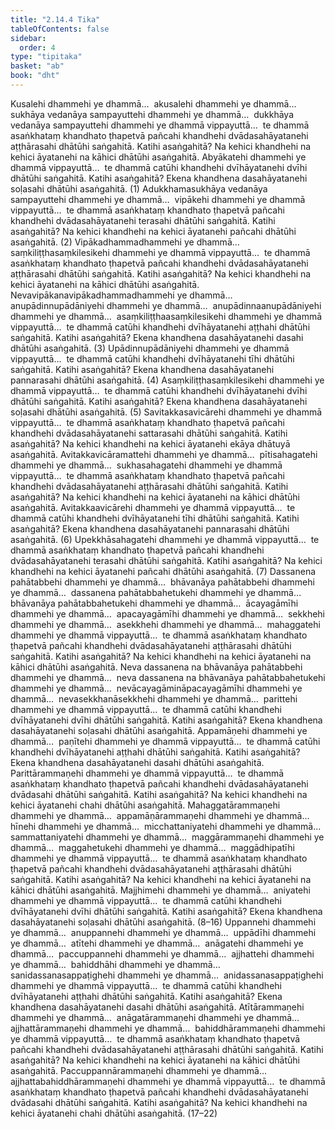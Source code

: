 ```yaml
---
title: "2.14.4 Tika"
tableOfContents: false
sidebar:
  order: 4
type: "tipitaka"
basket: "ab"
book: "dht"
---
```



<DynamicBreadcrumb />

<Division number="474" book="dht" bookNo="31" page="91">

<Paragraph number="595" book="dht">
Kusalehi dhammehi ye dhammā…  akusalehi dhammehi ye dhammā…  sukhāya vedanāya sampayuttehi dhammehi ye dhammā…  dukkhāya vedanāya sampayuttehi dhammehi ye dhammā vippayuttā…  te dhammā asaṅkhataṃ khandhato ṭhapetvā pañcahi khandhehi dvādasahāyatanehi aṭṭhārasahi dhātūhi saṅgahitā. Katihi asaṅgahitā? Na kehici khandhehi na kehici āyatanehi na kāhici dhātūhi asaṅgahitā.
</Paragraph>

</Division>
<Division number="475" book="dht" bookNo="31" page="91">

<Paragraph number="596" book="dht">
Abyākatehi dhammehi ye dhammā vippayuttā…  te dhammā catūhi khandhehi dvīhāyatanehi dvīhi dhātūhi saṅgahitā. Katihi asaṅgahitā? Ekena khandhena dasahāyatanehi soḷasahi dhātūhi asaṅgahitā. (1)
</Paragraph>

</Division>
<Division number="476" book="dht" bookNo="31" page="92">

<Paragraph number="597" book="dht">
Adukkhamasukhāya vedanāya sampayuttehi dhammehi ye dhammā…  vipākehi dhammehi ye dhammā vippayuttā…  te dhammā asaṅkhataṃ khandhato ṭhapetvā pañcahi khandhehi dvādasahāyatanehi terasahi dhātūhi saṅgahitā. Katihi asaṅgahitā? Na kehici khandhehi na kehici āyatanehi pañcahi dhātūhi asaṅgahitā. (2)
</Paragraph>

</Division>
<Division number="477" book="dht" bookNo="31" page="92">

<Paragraph number="598" book="dht">
Vipākadhammadhammehi ye dhammā…  saṃkiliṭṭhasaṃkilesikehi dhammehi ye dhammā vippayuttā…  te dhammā asaṅkhataṃ khandhato ṭhapetvā pañcahi khandhehi dvādasahāyatanehi aṭṭhārasahi dhātūhi saṅgahitā. Katihi asaṅgahitā? Na kehici khandhehi na kehici āyatanehi na kāhici dhātūhi asaṅgahitā.
</Paragraph>

</Division>
<Division number="478" book="dht" bookNo="31" page="92">

<Paragraph number="599" book="dht">
Nevavipākanavipākadhammadhammehi ye dhammā…  anupādinnupādāniyehi dhammehi ye dhammā…  anupādinnaanupādāniyehi dhammehi ye dhammā…  asaṃkiliṭṭhaasaṃkilesikehi dhammehi ye dhammā vippayuttā…  te dhammā catūhi khandhehi dvīhāyatanehi aṭṭhahi dhātūhi saṅgahitā. Katihi asaṅgahitā? Ekena khandhena dasahāyatanehi dasahi dhātūhi asaṅgahitā. (3)
</Paragraph>

</Division>
<Division number="479" book="dht" bookNo="31" page="92">

<Paragraph number="600" book="dht">
Upādinnupādāniyehi dhammehi ye dhammā vippayuttā…  te dhammā catūhi khandhehi dvīhāyatanehi tīhi dhātūhi saṅgahitā. Katihi asaṅgahitā? Ekena khandhena dasahāyatanehi pannarasahi dhātūhi asaṅgahitā. (4)
</Paragraph>

</Division>
<Division number="480" book="dht" bookNo="31" page="92">

<Paragraph number="601" book="dht">
Asaṃkiliṭṭhasaṃkilesikehi dhammehi ye dhammā vippayuttā…  te dhammā catūhi khandhehi dvīhāyatanehi dvīhi dhātūhi saṅgahitā. Katihi asaṅgahitā? Ekena khandhena dasahāyatanehi soḷasahi dhātūhi asaṅgahitā. (5)
</Paragraph>

</Division>
<Division number="481" book="dht" bookNo="31" page="92">

<Paragraph number="602" book="dht">
Savitakkasavicārehi dhammehi ye dhammā vippayuttā…  te dhammā asaṅkhataṃ khandhato ṭhapetvā pañcahi khandhehi dvādasahāyatanehi sattarasahi dhātūhi saṅgahitā. Katihi asaṅgahitā? Na kehici khandhehi na kehici āyatanehi ekāya dhātuyā asaṅgahitā.
</Paragraph>

</Division>
<Division number="482" book="dht" bookNo="31" page="93">

<Paragraph number="603" book="dht">
Avitakkavicāramattehi dhammehi ye dhammā…  pītisahagatehi dhammehi ye dhammā…  sukhasahagatehi dhammehi ye dhammā vippayuttā…  te dhammā asaṅkhataṃ khandhato ṭhapetvā pañcahi khandhehi dvādasahāyatanehi aṭṭhārasahi dhātūhi saṅgahitā. Katihi asaṅgahitā? Na kehici khandhehi na kehici āyatanehi na kāhici dhātūhi asaṅgahitā.
</Paragraph>

</Division>
<Division number="483" book="dht" bookNo="31" page="93">

<Paragraph number="604" book="dht">
Avitakkaavicārehi dhammehi ye dhammā vippayuttā…  te dhammā catūhi khandhehi dvīhāyatanehi tīhi dhātūhi saṅgahitā. Katihi asaṅgahitā? Ekena khandhena dasahāyatanehi pannarasahi dhātūhi asaṅgahitā. (6)
</Paragraph>

</Division>
<Division number="484" book="dht" bookNo="31" page="93">

<Paragraph number="605" book="dht">
Upekkhāsahagatehi dhammehi ye dhammā vippayuttā…  te dhammā asaṅkhataṃ khandhato ṭhapetvā pañcahi khandhehi dvādasahāyatanehi terasahi dhātūhi saṅgahitā. Katihi asaṅgahitā? Na kehici khandhehi na kehici āyatanehi pañcahi dhātūhi asaṅgahitā. (7)
</Paragraph>

</Division>
<Division number="485" book="dht" bookNo="31" page="93">

<Paragraph number="606" book="dht">
Dassanena pahātabbehi dhammehi ye dhammā…  bhāvanāya pahātabbehi dhammehi ye dhammā…  dassanena pahātabbahetukehi dhammehi ye dhammā…  bhāvanāya pahātabbahetukehi dhammehi ye dhammā…  ācayagāmīhi dhammehi ye dhammā…  apacayagāmīhi dhammehi ye dhammā…  sekkhehi dhammehi ye dhammā…  asekkhehi dhammehi ye dhammā…  mahaggatehi dhammehi ye dhammā vippayuttā…  te dhammā asaṅkhataṃ khandhato ṭhapetvā pañcahi khandhehi dvādasahāyatanehi aṭṭhārasahi dhātūhi saṅgahitā. Katihi asaṅgahitā? Na kehici khandhehi na kehici āyatanehi na kāhici dhātūhi asaṅgahitā.
</Paragraph>

</Division>
<Division number="486" book="dht" bookNo="31" page="93">

<Paragraph number="607" book="dht">
Neva dassanena na bhāvanāya pahātabbehi dhammehi ye dhammā…  neva dassanena na bhāvanāya pahātabbahetukehi dhammehi ye dhammā…  nevācayagāmināpacayagāmīhi dhammehi ye dhammā…  nevasekkhanāsekkhehi dhammehi ye dhammā…  parittehi dhammehi ye dhammā vippayuttā…  te dhammā catūhi khandhehi dvīhāyatanehi dvīhi dhātūhi saṅgahitā. Katihi asaṅgahitā? Ekena khandhena dasahāyatanehi soḷasahi dhātūhi asaṅgahitā.
</Paragraph>

</Division>
<Division number="487" book="dht" bookNo="31" page="94">

<Paragraph number="608" book="dht">
Appamāṇehi dhammehi ye dhammā…  paṇītehi dhammehi ye dhammā vippayuttā…  te dhammā catūhi khandhehi dvīhāyatanehi aṭṭhahi dhātūhi saṅgahitā. Katihi asaṅgahitā? Ekena khandhena dasahāyatanehi dasahi dhātūhi asaṅgahitā.
</Paragraph>

</Division>
<Division number="488" book="dht" bookNo="31" page="94">

<Paragraph number="609" book="dht">
Parittārammaṇehi dhammehi ye dhammā vippayuttā…  te dhammā asaṅkhataṃ khandhato ṭhapetvā pañcahi khandhehi dvādasahāyatanehi dvādasahi dhātūhi saṅgahitā. Katihi asaṅgahitā? Na kehici khandhehi na kehici āyatanehi chahi dhātūhi asaṅgahitā.
</Paragraph>

</Division>
<Division number="489" book="dht" bookNo="31" page="94">

<Paragraph number="610" book="dht">
Mahaggatārammaṇehi dhammehi ye dhammā…  appamāṇārammaṇehi dhammehi ye dhammā…  hīnehi dhammehi ye dhammā…  micchattaniyatehi dhammehi ye dhammā…  sammattaniyatehi dhammehi ye dhammā…  maggārammaṇehi dhammehi ye dhammā…  maggahetukehi dhammehi ye dhammā…  maggādhipatīhi dhammehi ye dhammā vippayuttā…  te dhammā asaṅkhataṃ khandhato ṭhapetvā pañcahi khandhehi dvādasahāyatanehi aṭṭhārasahi dhātūhi saṅgahitā. Katihi asaṅgahitā? Na kehici khandhehi na kehici āyatanehi na kāhici dhātūhi asaṅgahitā.
</Paragraph>

</Division>
<Division number="490" book="dht" bookNo="31" page="94">

<Paragraph number="611" book="dht">
Majjhimehi dhammehi ye dhammā…  aniyatehi dhammehi ye dhammā vippayuttā…  te dhammā catūhi khandhehi dvīhāyatanehi dvīhi dhātūhi saṅgahitā. Katihi asaṅgahitā? Ekena khandhena dasahāyatanehi soḷasahi dhātūhi asaṅgahitā. (8–16)
</Paragraph>

</Division>
<Division number="491" book="dht" bookNo="31" page="94">

<Paragraph number="612" book="dht">
Uppannehi dhammehi ye dhammā…  anuppannehi dhammehi ye dhammā…  uppādīhi dhammehi ye dhammā…  atītehi dhammehi ye dhammā…  anāgatehi dhammehi ye dhammā…  paccuppannehi dhammehi ye dhammā…  ajjhattehi dhammehi ye dhammā…  bahiddhāhi dhammehi ye dhammā…  sanidassanasappaṭighehi dhammehi ye dhammā…  anidassanasappaṭighehi dhammehi ye dhammā vippayuttā…  te dhammā catūhi khandhehi dvīhāyatanehi aṭṭhahi dhātūhi saṅgahitā. Katihi asaṅgahitā? Ekena khandhena dasahāyatanehi dasahi dhātūhi asaṅgahitā.
</Paragraph>

</Division>
<Division number="492" book="dht" bookNo="31" page="94">

<Paragraph number="613" book="dht">
Atītārammaṇehi dhammehi ye dhammā…  anāgatārammaṇehi dhammehi ye dhammā…  ajjhattārammaṇehi dhammehi ye dhammā…  bahiddhārammaṇehi dhammehi ye dhammā vippayuttā…  te dhammā asaṅkhataṃ khandhato ṭhapetvā pañcahi khandhehi dvādasahāyatanehi aṭṭhārasahi dhātūhi saṅgahitā. Katihi asaṅgahitā? Na kehici khandhehi na kehici āyatanehi na kāhici dhātūhi asaṅgahitā.
</Paragraph>

</Division>
<Division number="493" book="dht" bookNo="31" page="95">

<Paragraph number="614" book="dht">
Paccuppannārammaṇehi dhammehi ye dhammā…  ajjhattabahiddhārammaṇehi dhammehi ye dhammā vippayuttā…  te dhammā asaṅkhataṃ khandhato ṭhapetvā pañcahi khandhehi dvādasahāyatanehi dvādasahi dhātūhi saṅgahitā. Katihi asaṅgahitā? Na kehici khandhehi na kehici āyatanehi chahi dhātūhi asaṅgahitā. (17–22)
</Paragraph>
</Division>